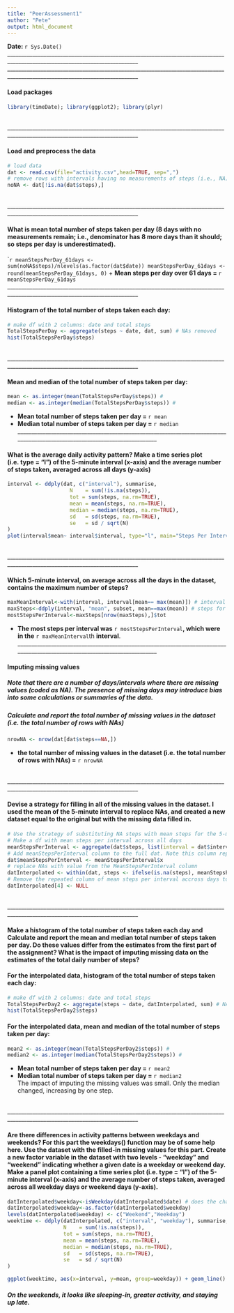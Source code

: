 ```yaml
---
title: "PeerAssessment1"
author: "Pete"
output: html_document
---
```

**Date:  **`r Sys.Date()`
<br />
_____________________________________________________________________________________________________________________________
_____________________________________________________________________________________________________________________________
<br />

#### Load packages
```r
library(timeDate); library(ggplot2); library(plyr)
```

<br />
_____________________________________________________________________________________________________________________________
<br />

#### Load and preprocess the data
```r
# load data
dat <- read.csv(file="activity.csv",head=TRUE, sep=",")
# remove rows with intervals having no measurements of steps (i.e., NA) ; but keeps nlevels of days (i.e., 61) even though a day such as 2012-10-01 was only NA. Measurements of steps was made on only 53 days 
noNA <- dat[!is.na(dat$steps),]
```
<br />
_____________________________________________________________________________________________________________________________
<br />

#### What is mean total number of steps taken per day (8 days with no measurements remain; i.e., denominator has 8 more days than it should; so steps per day is underestimated). 
````r
meanStepsPerDay_61days <- sum(noNA$steps)/nlevels(as.factor(dat$date))
meanStepsPerDay_61days <- round(meanStepsPerDay_61days, 0)
```
+ **Mean steps per day over 61 days =  **`r meanStepsPerDay_61days`
<br />
_____________________________________________________________________________________________________________________________
<br />

#### Histogram of the total number of steps taken each day:
```r
# make df with 2 columns: date and total steps
TotalStepsPerDay <- aggregate(steps ~ date, dat, sum) # NAs removed
hist(TotalStepsPerDay$steps)
```
<br />
_____________________________________________________________________________________________________________________________
<br />

#### Mean and median of the total number of steps taken per day:
```r
mean <- as.integer(mean(TotalStepsPerDay$steps)) # 
median <- as.integer(median(TotalStepsPerDay$steps)) # 
```
+ **Mean total number of steps taken per day =  **`r mean`
+ **Median total number of steps taken per day =  **`r median`
<br />
_____________________________________________________________________________________________________________________________
<br />

#### What is the average daily activity pattern? Make a time series plot (i.e. type = "l") of the 5-minute interval (x-axis) and the average number of steps taken, averaged across all days (y-axis)

```r
interval <- ddply(dat, c("interval"), summarise,
                    N    = sum(!is.na(steps)),
                    tot = sum(steps, na.rm=TRUE),
                    mean = mean(steps, na.rm=TRUE),
                    median = median(steps, na.rm=TRUE),
                    sd   = sd(steps, na.rm=TRUE),
                    se   = sd / sqrt(N)
)
plot(interval$mean~ interval$interval, type="l", main="Steps Per Interval: Average of All Days")
```
<br />
_____________________________________________________________________________________________________________________________
<br />

#### Which 5-minute interval, on average across all the days in the dataset, contains the maximum number of steps?

```r
maxMeanInterval<-with(interval, interval[mean== max(mean)]) # interval with maximum steps
maxSteps<-ddply(interval, "mean", subset, mean==max(mean)) # steps for all intervals
mostStepsPerInterval<-maxSteps[nrow(maxSteps),]$tot
```

+ **The most steps per interval was** `r mostStepsPerInterval`**, which were in the** `r maxMeanInterval`th **interval**. 
<br />
_____________________________________________________________________________________________________________________________
<br />

#### Imputing missing values
##### Note that there are a number of days/intervals where there are missing values (coded as NA). The presence of missing days may introduce bias into some calculations or summaries of the data.

##### Calculate and report the total number of missing values in the dataset (i.e. the total number of rows with NAs)
```r
nrowNA <- nrow(dat[dat$steps==NA,])
```

+ **the total number of missing values in the dataset (i.e. the total number of rows with NAs) =** `r nrowNA`

<br />
_____________________________________________________________________________________________________________________________
<br />

#### Devise a strategy for filling in all of the missing values in the dataset. I used the mean of the 5-minute interval to replace NAs, and created a new dataset equal to the original but with the missing data filled in.

```r
# Use the strategy of substituting NA steps with mean steps for the 5-minute interval 
# Make a df with mean steps per interval across all days
meanStepsPerInterval <- aggregate(dat$steps, list(interval = dat$interval), mean, na.rm=TRUE)
# Add meanStepsPerInterval column to the full dat. Note this column repeats for each day. 
dat$meanStepsPerInterval <- meanStepsPerInterval$x
# replace NAs with value from the MeanStepsPerInterval column
datInterpolated <- within(dat, steps <- ifelse(is.na(steps), meanStepsPerInterval, steps))
# Remove the repeated column of mean steps per interval accross days to "Create a new dataset that is equal to the original dataset but with the missing data filled in"
datInterpolated[4] <- NULL
```

<br />
_____________________________________________________________________________________________________________________________
<br />

#### Make a histogram of the total number of steps taken each day and Calculate and report the mean and median total number of steps taken per day. Do these values differ from the estimates from the first part of the assignment? What is the impact of imputing missing data on the estimates of the total daily number of steps?

#### For the interpolated data, histogram of the total number of steps taken each day:
```r
# make df with 2 columns: date and total steps
TotalStepsPerDay2 <- aggregate(steps ~ date, datInterpolated, sum) # NAs removed
hist(TotalStepsPerDay2$steps)
```

#### For the interpolated data, mean and median of the total number of steps taken per day:
```r
mean2 <- as.integer(mean(TotalStepsPerDay2$steps)) # 
median2 <- as.integer(median(TotalStepsPerDay2$steps)) # 
```
+ **Mean total number of steps taken per day =  **`r mean2`
+ **Median total number of steps taken per day =  **`r median2`  
The impact of imputing the missing values was small. Only the median changed, increasing by one step.

<br />
_____________________________________________________________________________________________________________________________
<br />

#### Are there differences in activity patterns between weekdays and weekends? For this part the weekdays() function may be of some help here. Use the dataset with the filled-in missing values for this part. Create a new factor variable in the dataset with two levels - "weekday" and "weekend" indicating whether a given date is a weekday or weekend day. Make a panel plot containing a time series plot (i.e. type = "l") of the 5-minute interval (x-axis) and the average number of steps taken, averaged across all weekday days or weekend days (y-axis).
```r
datInterpolated$weekday<-isWeekday(datInterpolated$date) # does the character need to be converted to dateTime?
datInterpolated$weekday<-as.factor(datInterpolated$weekday)
levels(datInterpolated$weekday) <- c("Weekend","Weekday")
weektime <- ddply(datInterpolated, c("interval", "weekday"), summarise,
                  N    = sum(!is.na(steps)),
                  tot = sum(steps, na.rm=TRUE),
                  mean = mean(steps, na.rm=TRUE),
                  median = median(steps, na.rm=TRUE),
                  sd   = sd(steps, na.rm=TRUE),
                  se   = sd / sqrt(N)
)

ggplot(weektime, aes(x=interval, y=mean, group=weekday)) + geom_line() + facet_wrap(~weekday, ncol=1) + ggtitle("Average Number of Steps Taken: Weekends vs. Weekdays\n")
```

##### On the weekends, it looks like sleeping-in, greater activity, and staying up late. 




